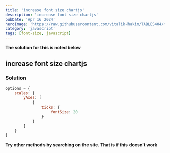 ```yaml
---
title: 'increase font size chartjs'
description: 'increase font size chartjs'
pubDate: 'Apr 16 2024'
heroImage: 'https://raw.githubusercontent.com/vitalik-hakim/TABLES404/main/error_b/JavaScript.png'
category: 'javascript'
tags: [font-size, javascript]
---
```


**The solution for this is noted below**

## increase font size chartjs

### Solution

```javascript
options = {
	scales: {
		yAxes: [
			{
				ticks: {
					fontSize: 20
				}
			}
		]
	}
}
```

**Try other methods by searching on the site. That is if this doesn't work**
